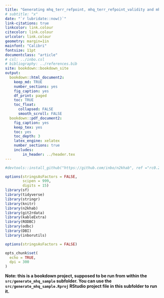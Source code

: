 ```yaml
---
title: "Generating mhq_terr_refpoint, mhq_terr_refpoint_validity and mhq_terr_assessments"
# subtitle: "x"
date: "`r lubridate::now()`"
link-citations: true
linkcolor: link.colour
citecolor: link.colour
urlcolor: link.colour
geometry: margin=1in
mainfont: "Calibri"
fontsize: 11pt
documentclass: "article"
# csl: ../inbo.csl
# bibliography: ../references.bib
site: bookdown::bookdown_site
output:
  bookdown::html_document2:
    keep_md: TRUE
    number_sections: yes
    fig_caption: yes
    df_print: paged
    toc: TRUE
    toc_float:
      collapsed: FALSE
      smooth_scroll: FALSE
  bookdown::pdf_document2:
    fig_caption: yes
    keep_tex: yes
    toc: yes
    toc_depth: 3
    latex_engine: xelatex
    number_sections: true
    includes:
        in_header: ../header.tex
---
```


```r

#devtools::install_github("https://github.com/inbo/n2khab", ref ="rc0.2")

options(stringsAsFactors = FALSE,
        scipen = 999, 
        digits = 15)
library(sf)
library(tidyverse)
library(stringr)
library(knitr)
library(n2khab)
library(git2rdata)
library(kableExtra)
library(RODBC)
library(odbc)
library(DBI)
library(inborutils)

options(stringsAsFactors = FALSE)

opts_chunk$set(
  echo = TRUE,
  dpi = 300
)
```

**Note: this is a bookdown project, supposed to be run from within the `src/generate_mhq_sample` subfolder. You can use the `src/generate_mhq_sample.Rproj` RStudio project file in this subfolder to run it.**





